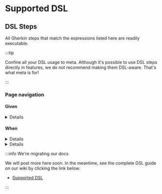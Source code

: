 # Supported DSL

## DSL Steps

All Gherkin steps that match the expressions listed here are readily executable.

:::tip

Confine all your DSL usage to meta. Although it's possible to use DSL steps directly in features, we do not recommend making them DSL-aware. That's what meta is for!

:::

### Page navigation

#### Given

<a name="the-page-url-is-url" />
<details style={{ backgroundColor: '#FFFFFF00' }}>
<summary>the <code>page</code> url is "<code>url</code>"</summary>
Creates a new scope for the given page and binds the URL to it. Later steps can then navigate to the page by name.
<ul>
<li><code>page</code> = the name of the page</li>
<li><code>url</code> = the page URL (can be a <a href="https://github.com/gwen-interpreter/gwen/wiki/Doc-Strings">DocString</a>)</li>
</ul>
<details>
<summary>Example usage</summary>
<pre>
Given the todo page url is "https://todomvc.com/examples/react"
</pre>
<ul>
<li><code>page</code> = todo page</li>
<li><code>url</code> = https://todomvc.com/examples/react</li>
</ul>
<pre>
When I navigate to the todo page
</pre>
<ul>
<li><code>page</code> = todo page</li>
</ul>
</details>
<a href="#the-page-url-is-url">Link</a>
&nbsp; &nbsp; Since v<a href="https://github.com/gwen-interpreter/gwen-web/releases/tag/v2.41.0">2.41.0</a>
</details>

#### When

<a name="i-navigate-to-url" />
<details style={{ backgroundColor: '#FFFFFF00' }}>
<summary>I navigate to "<code>url</code>"</summary>
Navigates the browser to the given URL. Starts a new browser window if one is not open. 
<ul>
<li><code>url</code> = the URL to navigate to (can be a <a href="https://github.com/gwen-interpreter/gwen/wiki/Doc-Strings">DocString</a>)</li>
</ul>
<details>
<summary>Example usage</summary>
<pre>
When I navigate to "https://todomvc.com/examples/react"
</pre>
<ul>
<li><code>url</code> = https://todomvc.com/examples/react</li>
</ul>
</details>
<a href="#i-navigate-to-url">Link</a>
&nbsp; &nbsp; Since v<a href="https://github.com/gwen-interpreter/gwen-web/releases/tag/v1.0.0">1.0.0</a>
</details>

<a name="i-navigate-to-the-page" />
<details style={{ backgroundColor: '#FFFFFF00' }}>
<summary>I navigate to the <code>page</code></summary>
Navigates the browser to the URL bound to given page name and makes it the currently active scope. Starts a new browser window if one is not open. 
<ul>
<li><code>page</code> = the name of the page to navigate to</li>
</ul>
<details>
<summary>Example usage</summary>
<pre>
Given the todo page url is "https://todomvc.com/examples/react"
</pre>
<ul>
<li><code>page</code> = todo page</li>
<li><code>url</code> = https://todomvc.com/examples/react</li>
</ul>
<pre>
When I navigate to the todo page
</pre>
<ul>
<li><code>page</code> = todo page</li>
</ul>
</details>
<a href="#i-navigate-to-the-page">Link</a>
&nbsp; &nbsp; Since v<a href="https://github.com/gwen-interpreter/gwen-web/releases/tag/v1.0.0">1.0.0</a>
</details>

:::info We're migrating our docs

We will post more here soon. In the meantime, see the complete DSL guide on our wiki by clicking the link below:

- [Supported DSL](https://github.com/gwen-interpreter/gwen-web/wiki/Supported-DSL)

:::
